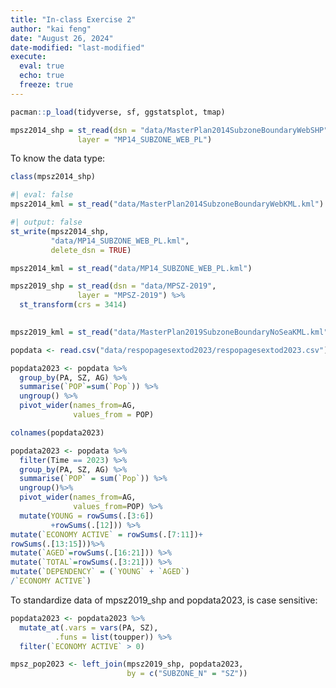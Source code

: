 ```yaml
---
title: "In-class Exercise 2"
author: "kai feng"
date: "August 26, 2024"
date-modified: "last-modified"
execute:
  eval: true
  echo: true
  freeze: true
---
```


```r
pacman::p_load(tidyverse, sf, ggstatsplot, tmap)
```

```r
mpsz2014_shp = st_read(dsn = "data/MasterPlan2014SubzoneBoundaryWebSHP",                 
               layer = "MP14_SUBZONE_WEB_PL")
```

To know the data type:

```r
class(mpsz2014_shp)
```

```r
#| eval: false
mpsz2014_kml = st_read("data/MasterPlan2014SubzoneBoundaryWebKML.kml")
```

```r
#| output: false
st_write(mpsz2014_shp,
         "data/MP14_SUBZONE_WEB_PL.kml",
         delete_dsn = TRUE)
```

```r
mpsz2014_kml = st_read("data/MP14_SUBZONE_WEB_PL.kml")
```

```r
mpsz2019_shp = st_read(dsn = "data/MPSZ-2019",                 
               layer = "MPSZ-2019") %>%
  st_transform(crs = 3414)
        
```

```r
mpsz2019_kml = st_read("data/MasterPlan2019SubzoneBoundaryNoSeaKML.kml")
```

```r
popdata <- read.csv("data/respopagesextod2023/respopagesextod2023.csv")
```

```r
popdata2023 <- popdata %>%
  group_by(PA, SZ, AG) %>%
  summarise(`POP`=sum(`Pop`)) %>%
  ungroup() %>%
  pivot_wider(names_from=AG,
              values_from = POP)

colnames(popdata2023)
```

```r
popdata2023 <- popdata %>%
  filter(Time == 2023) %>%
  group_by(PA, SZ, AG) %>%
  summarise(`POP` = sum(`Pop`)) %>%
  ungroup()%>%
  pivot_wider(names_from=AG, 
              values_from=POP) %>%
  mutate(YOUNG = rowSums(.[3:6])
         +rowSums(.[12])) %>%
mutate(`ECONOMY ACTIVE` = rowSums(.[7:11])+
rowSums(.[13:15]))%>%
mutate(`AGED`=rowSums(.[16:21])) %>%
mutate(`TOTAL`=rowSums(.[3:21])) %>%  
mutate(`DEPENDENCY` = (`YOUNG` + `AGED`)
/`ECONOMY ACTIVE`)
```

To standardize data of mpsz2019_shp and popdata2023, is case sensitive:
```r
popdata2023 <- popdata2023 %>%
  mutate_at(.vars = vars(PA, SZ), 
          .funs = list(toupper)) %>%
  filter(`ECONOMY ACTIVE` > 0)
```

```r
mpsz_pop2023 <- left_join(mpsz2019_shp, popdata2023,
                          by = c("SUBZONE_N" = "SZ"))
```